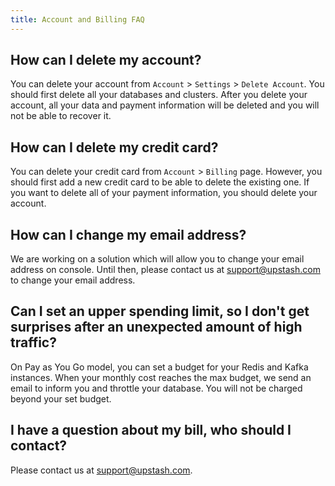 ```yaml
---
title: Account and Billing FAQ
---
```




## How can I delete my account?
You can delete your account from `Account` > `Settings` > `Delete Account`. You should first delete all your databases and clusters. After you delete your account, all your data and payment information will be deleted and you will not be able to recover it.

## How can I delete my credit card?
You can delete your credit card from `Account` > `Billing` page. However, you should first add a new credit card to be able to delete the existing one. If you want to delete all of your payment information, you should delete your account.

## How can I change my email address?
We are working on a solution which will allow you to change your email address on console. Until then, please contact us at [support@upstash.com](mailto:support@upstash.com) to change your email address.

## Can I set an upper spending limit, so I don't get surprises after an unexpected amount of high traffic?
On Pay as You Go model, you can set a budget for your Redis and Kafka instances. When your monthly cost reaches the max budget, we send an email to inform you and throttle your database. You will not be charged beyond your set budget.

## I have a question about my bill, who should I contact?
Please contact us at [support@upstash.com](mailto:support@upstash.com).

